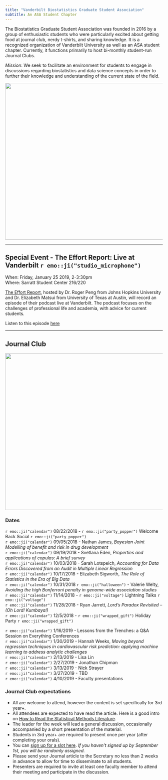 ```yaml
---
title: "Vanderbilt Biostatistics Graduate Student Association"
subtitle: An ASA Student Chapter
---
```


The Biostatistics Graduate Student Association was founded in 2016 by a group of enthusiastic students who were particularly excited about getting food at journal club, nerdy t-shirts, and sharing knowledge. It is a recognized organization of Vanderbilt University as well as an ASA student chapter. Currently, it functions primarily to host bi-monthly student-run Journal Clubs. 

*Mission*:
We seek to facilitate an environment for students to engage in discussions regarding biostatistics and data science concepts in order to further their knowledge and understanding of the current state of the field.

<center>
<img src="figs/nov-meeting.jpg" height="500px" width="600px" />
</center>  

***
## Special Event - The Effort Report: Live at Vanderbilt `r emo::ji("studio_microphone")`  

When: Friday, January 25 2019, 2-3:30pm  
Where: Sarratt Student Center 216/220  

[The Effort Report](http://theeffortreport.com/about/), hosted by Dr. Roger Peng from Johns Hopkins University and Dr. Elizabeth Matsui from University of Texas at Austin, will record an episode of their podcast live at Vanderbilt. The podcast focuses on the challenges of professional life and academia, with advice for current students. 

Listen to this episode [here](http://effortreport.libsyn.com/87-live-from-vanderbilt-university)

***

## Journal Club 

<center>
<img src="http://phdcomics.com/comics/archive/phd010908s.gif" height="500px" width="600px" />
</center>

### Dates 

`r emo::ji("calendar")` 08/22/2018 - `r emo::ji("party_popper")` Welcome Back Social `r emo::ji("party_popper")`    
`r emo::ji("calendar")` 09/05/2018 - Nathan James, *Bayesian Joint Modelling of benefit and risk in drug development*  
`r emo::ji("calendar")` 09/19/2018 - Svetlana Eden, *Properties and applications of copulas: A brief survey*    
`r emo::ji("calendar")` 10/03/2018 - Sarah Lotspeich, *Accounting for Data Errors Discovered from an Audit in Multiple Linear Regression*    
`r emo::ji("calendar")` 10/17/2018 - Elizabeth Sigworth, *The Role of Statistics in the Era of Big Data*    
`r emo::ji("calendar")` 10/31/2018 `r emo::ji("halloween")` - Valerie Welty, *Avoiding the high Bonferroni penalty in genome-wide association studies*    
`r emo::ji("calendar")` 11/14/2018 - `r emo::ji("voltage")` Lightning Talks `r emo::ji("voltage")`  
`r emo::ji("calendar")` 11/28/2018 - Ryan Jarrett, *Lord’s Paradox Revisited – (Oh Lord! Kumbaya!)*    
`r emo::ji("calendar")` 12/5/2018 - `r emo::ji("wrapped_gift")` Holiday Party `r emo::ji("wrapped_gift")`  


`r emo::ji("calendar")` 1/16/2019 - Lessons from the Trenches: a Q&A Session on Everything Conferences  
`r emo::ji("calendar")` 1/30/2019 - Hannah Weeks, *Moving beyond regression techniques in cardiovascular risk prediction: applying machine learning to address analytic challenges*  
`r emo::ji("calendar")` 2/13/2019 - Lisa Lin  
`r emo::ji("calendar")` 2/27/2019 - Jonathan Chipman  
`r emo::ji("calendar")` 3/13/2019 - Nick Strayer  
`r emo::ji("calendar")` 3/27/2019 - TBD  
`r emo::ji("calendar")` 4/10/2019 - Faculty presentations  

### Journal Club expectations

* All are welcome to attend, however the content is set specifically for 3rd year+.  
* All attendees are expected to have read the article. Here is a good intro on [How to Read the Statistical Methods Literature](https://www.tandfonline.com/doi/abs/10.1080/00031305.1997.10473951). 
* The leader for the week will lead a general discussion, occasionally accompanied by a short presentation of the material. 
* Students in 3rd year+ are required to present once per year (after completing your orals).  
* You can [sign up for a slot here](https://docs.google.com/spreadsheets/d/1opQ0A6lmqJsiyoxK5oCk_kXHEhhR4cUvR7iMBpsmWcc/edit#gid=0). _If you haven't signed up by September 1st, you will be randomly assigned._
* Please send your Journal article to the Secretary no less than 2 weeks in advance to allow for time to disseminate to all students.  
* Presenters are required to invite at least one faculty member to attend their meeting and participate in the discussion.
